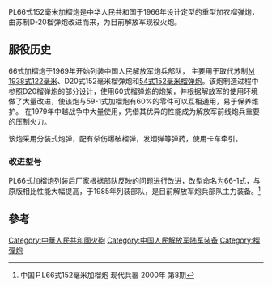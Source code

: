 {{Infobox Weapon
|image= File:Sri_Lanka_Military_0011.jpg
|image_size= 300px
|caption= [[斯里蘭卡陸軍|斯里蘭卡陸軍]]使用的66式152公厘加榴炮
|origin= {{PRC}}
|type=[[榴彈炮|榴彈炮]]
<!-- Type selection -->
|is_ranged=yes
|is_bladed=
|is_explosive=yes
|is_artillery=yes
|is_vehicle=
|is_UK=
<!-- Service history -->
|service=
|used_by=
|wars=
<!-- Production history -->
|designer=
|design_date=1966年
|manufacturer=中国
|production_date=1966年
|in service=1954年-至今
|number=不详
|variants=  
<!-- General specifications -->
|weight=行军状态全重: 5,720千克<br>战斗状态全重: 5,650千克<br>
|length=8.64公尺（弋引狀態）
|part_length=4.242公尺（27.8倍徑）
|width=	2.42公尺（弋引狀態）
|height=2.52公尺（弋引狀態）
|crew=9
<!-- Ranged weapon specifications --> 
|cartridge=
|caliber=152.4 mm 
|action=
|rate=每分钟6-8发<br>持續射擊每分鐘1.5-2發
|velocity=655公尺／秒
|range=
|max_range=17,404公尺
|feed=
|sights=
<!-- Artillery specifications -->
|breech=
|recoil=
|carriage=
|elevation=-5°到 45°
|traverse=58°
<!-- Bladed weapon specifications --> 
|blade_type=
|hilt_type=
|sheath_type=
|head_type=
|haft_type=
<!-- Explosive specifications --> 
|diameter=
|filling=
|filling_weight=
|detonation=
|yield=
<!-- Vehicle specifications -->
|armour=
|primary_armament=
|secondary_armament=
|engine=
|engine_power=
|pw_ratio=
|suspension=
|vehicle_range=
|speed=
}}
PL66式152毫米加榴炮是中华人民共和国于1966年设计定型的重型加农榴弹炮，由苏制D-20榴弹炮改进而来，为目前解放军现役火炮。

==服役历史==
66式加榴炮于1969年开始列装中国人民解放军炮兵部队， 主要用于取代苏制[[122毫米榴弹炮M1938_(M-30)|Ｍ1938式122毫米]]、D20式152毫米榴弹炮和[[54式152毫米榴弹炮|54式152毫米榴弹炮]]。该炮制造过程中参照D20榴弹炮的部分设计，使用60式榴弹炮的炮架，并根据解放军的使用环境做了大量改进，使该炮与59-1式加榴炮有60%的零件可以互相通用，易于保养维护。 在1979年中越战争中大量使用，凭借其优异的性能成为解放军前线炮兵重要的压制火力。

该炮采用分装式炮弹，配有杀伤爆破榴弹，发烟弹等弹药，使用卡车牵引。

===改进型号===
PL66式加榴炮列装后厂家根据部队反映的问题进行改进，改型命名为66-1式，与原版相比性能大幅提高，于1985年列装部队，是目前解放军炮兵部队主力装备。<ref>中国ＰL66式152毫米加榴炮    现代兵器    2000年 第8期</ref>

== 參考 ==
{{reflist}}
[[Category:中華人民共和國火砲|Category:中華人民共和國火砲]]
[[Category:中国人民解放军陆军装备|Category:中国人民解放军陆军装备]]
[[Category:榴彈炮|Category:榴彈炮]]